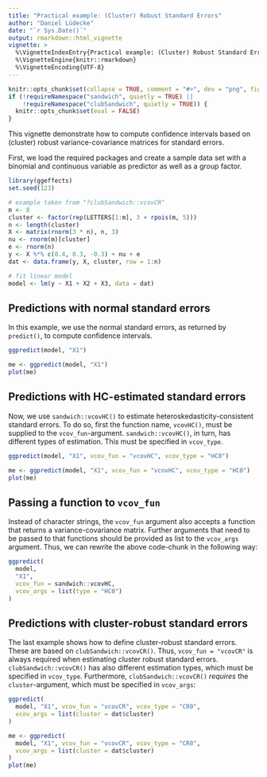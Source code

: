 ```yaml
---
title: "Practical example: (Cluster) Robust Standard Errors"
author: "Daniel Lüdecke"
date: "`r Sys.Date()`"
output: rmarkdown::html_vignette
vignette: >
  %\VignetteIndexEntry{Practical example: (Cluster) Robust Standard Errors}
  %\VignetteEngine{knitr::rmarkdown}
  %\VignetteEncoding{UTF-8}
---
```


```r
knitr::opts_chunk$set(collapse = TRUE, comment = "#>", dev = "png", fig.width = 7, fig.height = 5, message = FALSE, warning = FALSE)
if (!requireNamespace("sandwich", quietly = TRUE) ||
    !requireNamespace("clubSandwich", quietly = TRUE)) {
  knitr::opts_chunk$set(eval = FALSE)
}
```

This vignette demonstrate how to compute confidence intervals based on (cluster) robust variance-covariance matrices for standard errors.

First, we load the required packages and create a sample data set with a binomial and continuous variable as predictor as well as a group factor.

```r
library(ggeffects)
set.seed(123)

# example taken from "?clubSandwich::vcovCR"
m <- 8
cluster <- factor(rep(LETTERS[1:m], 3 + rpois(m, 5)))
n <- length(cluster)
X <- matrix(rnorm(3 * n), n, 3)
nu <- rnorm(m)[cluster]
e <- rnorm(n)
y <- X %*% c(0.4, 0.3, -0.3) + nu + e
dat <- data.frame(y, X, cluster, row = 1:n)

# fit linear model
model <- lm(y ~ X1 + X2 + X3, data = dat)
```

## Predictions with normal standard errors

In this example, we use the normal standard errors, as returned by `predict()`, to compute confidence intervals.

```r
ggpredict(model, "X1")
```

```r
me <- ggpredict(model, "X1")
plot(me)
```

## Predictions with HC-estimated standard errors

Now, we use `sandwich::vcovHC()` to estimate heteroskedasticity-consistent standard errors. To do so, first the function name, `vcovHC()`, must be supplied to the `vcov_fun`-argument. `sandwich::vcovHC()`, in turn, has different types of estimation. This must be specified in `vcov_type`.

```r
ggpredict(model, "X1", vcov_fun = "vcovHC", vcov_type = "HC0")
```

```r
me <- ggpredict(model, "X1", vcov_fun = "vcovHC", vcov_type = "HC0")
plot(me)
```

## Passing a function to `vcov_fun`

Instead of character strings, the `vcov_fun` argument also accepts a function that returns a variance-covariance matrix. Further arguments that need to be passed to that functions should be provided as list to the `vcov_args` argument. Thus, we can rewrite the above code-chunk in the following way:

```r
ggpredict(
  model,
  "X1",
  vcov_fun = sandwich::vcovHC,
  vcov_args = list(type = "HC0")
)
```

## Predictions with cluster-robust standard errors

The last example shows how to define cluster-robust standard errors. These are based on `clubSandwich::vcovCR()`. Thus, `vcov_fun = "vcovCR"` is always required when estimating cluster robust standard errors. `clubSandwich::vcovCR()` has also different estimation types, which must be specified in `vcov_type`. Furthermore, `clubSandwich::vcovCR()` *requires* the `cluster`-argument, which must be specified in `vcov_args`:

```r
ggpredict(
  model, "X1", vcov_fun = "vcovCR", vcov_type = "CR0",
  vcov_args = list(cluster = dat$cluster)
)
```

```r
me <- ggpredict(
  model, "X1", vcov_fun = "vcovCR", vcov_type = "CR0",
  vcov_args = list(cluster = dat$cluster)
)
plot(me)
```

